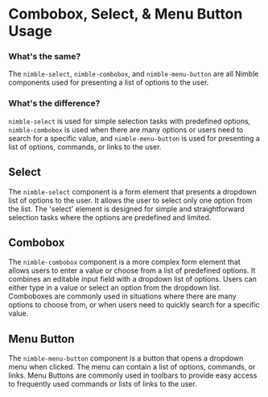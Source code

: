 
<Meta title="Usage/Combobox, Select, & Menu Button"/>

# Combobox, Select, & Menu Button Usage

### What's the same?
The `nimble-select`, `nimble-combobox`, and `nimble-menu-button` are all Nimble components used for presenting a list 
of options to the user. 

### What's the difference?
`nimble-select` is used for simple selection tasks with predefined options, 
`nimble-combobox` is used when there are many options or users need to search for a specific value, and 
`nimble-menu-button` is used for presenting a list of options, commands, or links to the user.

## Select

<Story of={selectStories.outlineSelect} />

The `nimble-select` component is a form element that presents a dropdown list of options to the user. It allows the 
user to select only one option from the list. The 'select' element is designed for simple and straightforward 
selection tasks where the options are predefined and limited.

## Combobox

<Story of={comboboxStories.outlineCombobox} />

The `nimble-combobox` component is a more complex form element that allows users to enter a value or choose from a 
list of predefined options. It combines an editable input field with a dropdown list of options. Users can either type 
in a value or select an option from the dropdown list. Comboboxes are commonly used in situations where there are many 
options to choose from, or when users need to quickly search for a specific value.

## Menu Button

<Story of={menuButtonStories.outlineButton} />

The `nimble-menu-button` component is a button that opens a dropdown menu when clicked. The menu can contain a list of 
options, commands, or links. Menu Buttons are commonly used in toolbars to provide easy access to frequently 
used commands or lists of links to the user.
